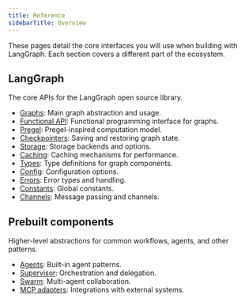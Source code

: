 ```yaml
---
title: Reference
sidebarTitle: Overview
---
```


These pages detail the core interfaces you will use when building with LangGraph. Each section covers a different part of the ecosystem.

## LangGraph

The core APIs for the LangGraph open source library.

- [Graphs](https://langchain-ai.github.io/langgraph/reference/graphs/): Main graph abstraction and usage.
- [Functional API](https://langchain-ai.github.io/langgraph/reference/func/): Functional programming interface for graphs.
- [Pregel](https://langchain-ai.github.io/langgraph/reference/pregel/): Pregel-inspired computation model.
- [Checkpointers](https://langchain-ai.github.io/langgraph/reference/checkpoints/): Saving and restoring graph state.
- [Storage](https://langchain-ai.github.io/langgraph/reference/store/): Storage backends and options.
- [Caching](https://langchain-ai.github.io/langgraph/reference/cache/): Caching mechanisms for performance.
- [Types](https://langchain-ai.github.io/langgraph/reference/types/): Type definitions for graph components.
- [Config](https://langchain-ai.github.io/langgraph/reference/config/): Configuration options.
- [Errors](https://langchain-ai.github.io/langgraph/reference/errors/): Error types and handling.
- [Constants](https://langchain-ai.github.io/langgraph/reference/constants/): Global constants.
- [Channels](https://langchain-ai.github.io/langgraph/reference/channels/): Message passing and channels.




## Prebuilt components

Higher-level abstractions for common workflows, agents, and other patterns.

- [Agents](https://langchain-ai.github.io/langgraphjs/reference/functions/langgraph_prebuilt.createReactAgent.html): Built-in agent patterns.
- [Supervisor](https://langchain-ai.github.io/langgraphjs/reference/modules/langgraph_supervisor.html): Orchestration and delegation.
- [Swarm](https://langchain-ai.github.io/langgraphjs/reference/modules/langgraph_swarm.html): Multi-agent collaboration.
- [MCP adapters](https://langchain-ai.github.io/langgraph/reference/mcp/): Integrations with external systems.


